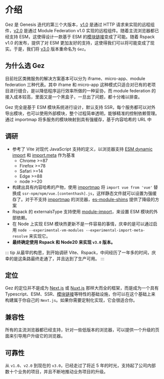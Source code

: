 # 介绍
Gez 是 Genesis 迭代的第三个大版本，[v1.0](https://github.com/dp-os/gez/tree/v1) 是通过 HTTP 请求来实现的远程组件，[v2.0](https://github.com/dp-os/gez/tree/v2) 是通过 Module Federation v1.0
 实现的远程组件。随着主流浏览器都已经支持 ESM，这使得设计一款基于 ESM 的[模块链接](./essentials/module-link.mdx)变成了可能。随着 Rspack v1.0 的发布，提供了对 ESM 更加友好的支持，这使得我们可以将可能变成了现实。于是，我们将 [v3.0](https://github.com/dp-os/gez) 版本重命名为 `Gez`。

## 为什么选 Gez
目前社区类微服务的解决方案基本可以分为 iframe、micro-app、module federation 三种代表。其中 iframe 和 micro-app 这种模式只适合对已有的老项目进行缝合，是以降低程序运行效率所做的一种妥协，而 module federation 的接入成本较高，里面又是一个黑盒子，一旦出了问题，都十分难以排查。

Gez 完全是基于 ESM 模块系统进行设计，默认支持 SSR，每个服务都可以对外导出模块，也可以使用外部模块，整个过程简单透明，能够精准的控制依赖管理。通过 importmap 将多服务的模块映射到具有强缓存，基于内容哈希的 URL 中

## 调研
- 参考了 Vite 对现代 JavaScript 支持的定义，以浏览器支持 [ESM dynamic import](https://caniuse.com/es6-module-dynamic-import) 和 [import.meta](https://caniuse.com/mdn-javascript_operators_import_meta) 作为基准
    - Chrome >=87
    - Firefox >=78
    - Safari >=14
    - Edge >=88
    - node >=20
- 构建出具有内容哈希的产物，使用 [importmap](https://caniuse.com/?search=import%20map) 将 `import vue from 'vue'` 替换成 `ssr-npm/npm/vue.[contenthash].js`，这样静态文件就可以设置为强缓存了。对于不支持 [importmap](https://caniuse.com/?search=import%20map) 的浏览器，[es-module-shims](https://github.com/guybedford/es-module-shims) 提供了降级的方案
- Rspack 的 externalsType 支持使用 [module-import](https://rspack.dev/config/externals#externalstypemodule-import)，来设置 ESM 模块的外部依赖。
- 在 Node 上实现 ESM 模块热更新不是一件容易的事情，庆幸的是可以通过启用 `node --experimental-vm-modules --experimental-import-meta-resolve` 来实现它。
- **最终确定使用 Rspack 和 Node20 来实现 `v3.0` 版本。**

::: tip
从最早的构思，到开始调研 Vite、Rspack，中间经历了一年多的时间，庆幸的是这条路最终走通了，并且达到了生产可用。
:::

## 定位
Gez 的定位并不是成为 [Next.js](https://nextjs.org) 或 [Nuxt.js](https://nuxt.com/) 那样大而全的框架，而是成为一个具有 Typescript、ESM、SSR、[模块链接](./essentials/module-link.mdx)等特性的基础设施，你可以在这个基础上来构建属于你自己的 `Next.js`。如果你需要定制化实现，它会很适合你。

## 兼容性
所有的主流浏览器都已经支持，针对一些低版本的浏览器，可以提供一个升级的页面来引导用户升级它的浏览器。

## 可靠性
从 `v1.0`、`v2.0` 到现在的 `v3.0`，已经走过了将近 5 年的时光，支持起了公司内部数十个业务的项目，并且不断地推动业务项目的升级。
